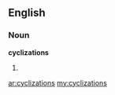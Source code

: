 ==English==

===Noun===
'''cyclizations'''

# {{plural of|cyclization}}

[[ar:cyclizations]]
[[my:cyclizations]]